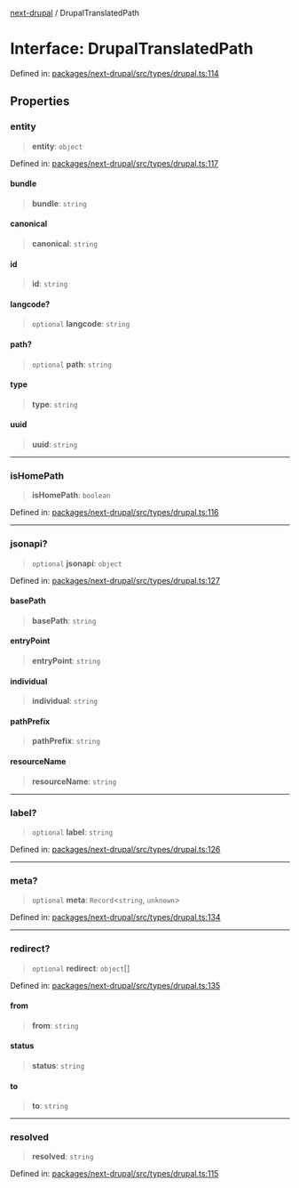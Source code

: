 [next-drupal](../globals.mdx) / DrupalTranslatedPath

# Interface: DrupalTranslatedPath

Defined in: [packages/next-drupal/src/types/drupal.ts:114](https://github.com/chapter-three/next-drupal/blob/b814feb907442ea504825c35810c973aeb865442/packages/next-drupal/src/types/drupal.ts#L114)

## Properties

### entity

> **entity**: `object`

Defined in: [packages/next-drupal/src/types/drupal.ts:117](https://github.com/chapter-three/next-drupal/blob/b814feb907442ea504825c35810c973aeb865442/packages/next-drupal/src/types/drupal.ts#L117)

#### bundle

> **bundle**: `string`

#### canonical

> **canonical**: `string`

#### id

> **id**: `string`

#### langcode?

> `optional` **langcode**: `string`

#### path?

> `optional` **path**: `string`

#### type

> **type**: `string`

#### uuid

> **uuid**: `string`

---

### isHomePath

> **isHomePath**: `boolean`

Defined in: [packages/next-drupal/src/types/drupal.ts:116](https://github.com/chapter-three/next-drupal/blob/b814feb907442ea504825c35810c973aeb865442/packages/next-drupal/src/types/drupal.ts#L116)

---

### jsonapi?

> `optional` **jsonapi**: `object`

Defined in: [packages/next-drupal/src/types/drupal.ts:127](https://github.com/chapter-three/next-drupal/blob/b814feb907442ea504825c35810c973aeb865442/packages/next-drupal/src/types/drupal.ts#L127)

#### basePath

> **basePath**: `string`

#### entryPoint

> **entryPoint**: `string`

#### individual

> **individual**: `string`

#### pathPrefix

> **pathPrefix**: `string`

#### resourceName

> **resourceName**: `string`

---

### label?

> `optional` **label**: `string`

Defined in: [packages/next-drupal/src/types/drupal.ts:126](https://github.com/chapter-three/next-drupal/blob/b814feb907442ea504825c35810c973aeb865442/packages/next-drupal/src/types/drupal.ts#L126)

---

### meta?

> `optional` **meta**: `Record`\<`string`, `unknown`\>

Defined in: [packages/next-drupal/src/types/drupal.ts:134](https://github.com/chapter-three/next-drupal/blob/b814feb907442ea504825c35810c973aeb865442/packages/next-drupal/src/types/drupal.ts#L134)

---

### redirect?

> `optional` **redirect**: `object`[]

Defined in: [packages/next-drupal/src/types/drupal.ts:135](https://github.com/chapter-three/next-drupal/blob/b814feb907442ea504825c35810c973aeb865442/packages/next-drupal/src/types/drupal.ts#L135)

#### from

> **from**: `string`

#### status

> **status**: `string`

#### to

> **to**: `string`

---

### resolved

> **resolved**: `string`

Defined in: [packages/next-drupal/src/types/drupal.ts:115](https://github.com/chapter-three/next-drupal/blob/b814feb907442ea504825c35810c973aeb865442/packages/next-drupal/src/types/drupal.ts#L115)
